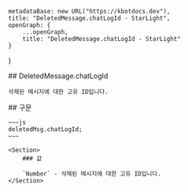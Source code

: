 
    metadataBase: new URL("https://kbotdocs.dev"),
    title: "DeletedMessage.chatLogId - StarLight",
    openGraph: {
        ...openGraph,
        title: "DeletedMessage.chatLogId - StarLight"
    }
}

<Section>
    ## DeletedMessage.chatLogId

    삭제된 메시지에 대한 고유 ID입니다.
</Section>
<Section>
    ## 구문

    ~~~js
    deletedMsg.chatLogId;
    ~~~

    <Section>
        ### 값

        `Number` - 삭제된 메시지에 대한 고유 ID입니다.
    </Section>
</Section>